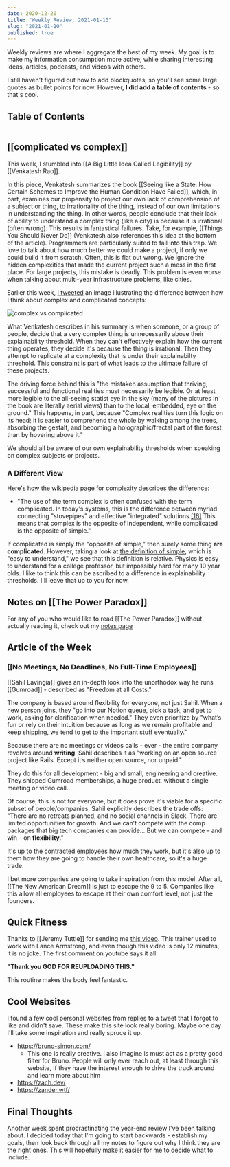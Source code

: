 ```yaml
---
date: 2020-12-20
title: "Weekly Review, 2021-01-10"
slug: "2021-01-10"
published: true
---
```


Weekly reviews are where I aggregate the best of my week. My goal is to make my information consumption more active, while sharing interesting ideas, articles, podcasts, and videos with others. 

I still haven't figured out how to add blockquotes, so you'll see some large quotes as bullet points for now. However, **I did add a table of contents** - so that's cool. 

## Table of Contents 
```toc 
```

## [[complicated vs complex]]
This week, I stumbled into [[A Big Little Idea Called Legibility]] by [[Venkatesh Rao]]. 

In this piece, Venkatesh summarizes the book [[Seeing like a State: How Certain Schemes to Improve the Human Condition Have Failed]], which, in part, examines our propensity to project our own lack of comprehension of a subject or thing, to irrationality of the thing, instead of our own limitations in understanding the thing. In other words, people conclude that their lack of ability to understand a complex thing (like a city) is because it is irrational (often wrong). This results in fantastical failures. Take, for example, [[Things You Should Never Do]] (Venkatesh also references this idea at the bottom of the article). Programmers are particularly suited to fall into this trap. We love to talk about how much better we could make a project, if only we could build it from scratch. Often, this is flat out wrong. We ignore the hidden complexities that made the current project such a mess in the first place. For large projects, this mistake is deadly. This problem is even worse when talking about multi-year infrastructure problems, like cities.

Earlier this week, [I tweeted](https://twitter.com/nicktorba/status/1347023428856016900?s=20) an image illustrating the difference between how I think about complex and complicated concepts:

![complex vs complicated](../../images/complex-vs-complicated-straight-line.png)

What Venkatesh describes in his summary is when someone, or a group of people, decide that a very complex thing is unnecessarily above their explainability threshold. When they can't effectively explain how the current thing operates, they decide it's because the thing is irrational. Then they attempt to replicate at a complexity that is under their explainabilty threshold. This constraint is part of what leads to the ultimate failure of these projects.

The driving force behind this is "the mistaken assumption that thriving, successful and functional realities must necessarily be legible. Or at least more legible to the all-seeing statist eye in the sky (many of the pictures in the book are literally aerial views) than to the local, embedded, eye on the ground." This happens, in part, because "Complex realities turn this logic on its head; it is easier to comprehend the whole by walking among the trees, absorbing the gestalt, and becoming a holographic/fractal part of the forest, than by hovering above it."
 
We should all be aware of our own explainability thresholds when speaking on complex subjects or projects.

### A Different View 
Here's how the wikipedia page for complexity describes the difference:
 - "The use of the term complex is often confused with the term complicated. In today's systems, this is the difference between myriad connecting "stovepipes" and effective "integrated" solutions.[[16]](https://en.wikipedia.org/wiki/Complexity#cite_note-16) This means that complex is the opposite of independent, while complicated is the opposite of simple."

If complicated is simply the "opposite of simple," then surely some thing **are complicated**. However, taking a look at [the definition of simple](https://www.dictionary.com/browse/simple?s=t), which is "easy to understand," we see that this definition is relative. Physics is easy to understand for a college professor, but impossibly hard for many 10 year olds. I like to think this can be ascribed to a difference in explainability thresholds. I'll leave that up to you for now. 

## Notes on [[The Power Paradox]]
For any of you who would like to read [[The Power Paradox]] without actually reading it, check out my [notes page](/the-power-paradox)

## Article of the Week
### [[No Meetings, No Deadlines, No Full-Time Employees]]
[[Sahil Lavingia]] gives an in-depth look into the unorthodox way he runs [[Gumroad]] - described as "Freedom at all Costs." 

The company is based around flexibility for everyone, not just Sahil. When a new person joins, they "go into our Notion queue, pick a task, and get to work, asking for clarification when needed." They even prioritize by "what’s fun or rely on their intuition because as long as we remain profitable and keep shipping, we tend to get to the important stuff eventually." 

Because there are no meetings or videos calls - ever - the entire company revolves around **writing**. Sahil describes it as "working on an open source project like Rails. Except it’s neither open source, nor unpaid."

They do this for all development - big and small, engineering and creative. They shipped Gumroad memberships, a huge product, without a single meeting or video call. 

Of course, this is not for everyone, but it does prove it's viable for a specific subset of people/companies.
Sahil explicitly describes the trade offs: "There are no retreats planned, and no social channels in Slack. There are limited opportunities for growth. And we can’t compete with the comp packages that big tech companies can provide... But we can compete – and win – on **flexibility**."

It's up to the contracted employees how much they work, but it's also up to them how they are going to handle their own healthcare, so it's a huge trade. 

I bet more companies are going to take inspiration from this model. After all, [[The New American Dream]] is just to escape the 9 to 5. Companies like this allow all employees to escape at their own comfort level, not just the founders. 

## Quick Fitness
Thanks to [[Jeremy Tuttle]] for sending me [this video](https://www.youtube.com/watch?v=4BOTvaRaDjI&t=3s). This trainer used to work with Lance Armstrong, and even though this video is only 12 minutes, it is no joke. The first comment on youtube says it all: 

**"Thank you GOD FOR REUPLOADING THIS."**

This routine makes the body feel fantastic. 

## Cool Websites
I found a few cool personal websites from replies to a tweet that I forgot to like and didn't save. These make this site look really boring. Maybe one day I'll take some inspiration and really spruce it up.
- https://bruno-simon.com/
    - This one is really creative. I also imagine is must act as a pretty good filter for Bruno. People will only ever reach out, at least through this website, if they have the interest enough to drive the truck around and learn more about him 
- https://zach.dev/
- https://zander.wtf/

## Final Thoughts
Another week spent procrastinating the year-end review I've been talking about. I decided today that I'm going to start backwards - establish my goals, then look back through all my notes to figure out why I think they are the right ones. This will hopefully make it easier for me to decide what to include. 
